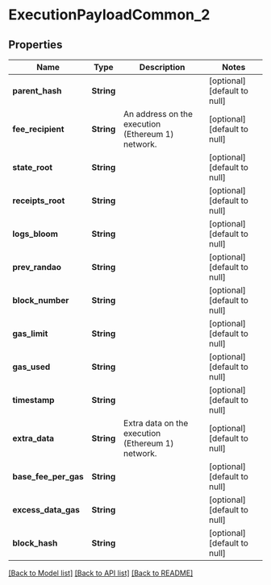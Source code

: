 # ExecutionPayloadCommon_2

## Properties

| Name                 | Type       | Description                                       | Notes                        |
| -------------------- | ---------- | ------------------------------------------------- | ---------------------------- |
| **parent_hash**      | **String** |                                                   | [optional] [default to null] |
| **fee_recipient**    | **String** | An address on the execution (Ethereum 1) network. | [optional] [default to null] |
| **state_root**       | **String** |                                                   | [optional] [default to null] |
| **receipts_root**    | **String** |                                                   | [optional] [default to null] |
| **logs_bloom**       | **String** |                                                   | [optional] [default to null] |
| **prev_randao**      | **String** |                                                   | [optional] [default to null] |
| **block_number**     | **String** |                                                   | [optional] [default to null] |
| **gas_limit**        | **String** |                                                   | [optional] [default to null] |
| **gas_used**         | **String** |                                                   | [optional] [default to null] |
| **timestamp**        | **String** |                                                   | [optional] [default to null] |
| **extra_data**       | **String** | Extra data on the execution (Ethereum 1) network. | [optional] [default to null] |
| **base_fee_per_gas** | **String** |                                                   | [optional] [default to null] |
| **excess_data_gas**  | **String** |                                                   | [optional] [default to null] |
| **block_hash**       | **String** |                                                   | [optional] [default to null] |

[[Back to Model list]](../README.md#documentation-for-models) [[Back to API list]](../README.md#documentation-for-api-endpoints) [[Back to README]](../README.md)
